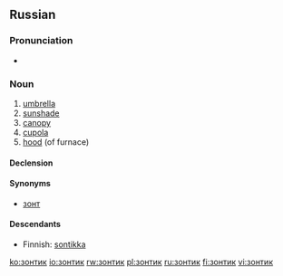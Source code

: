 ==Russian==

===Pronunciation===
*{{audio|Ru-зонтик.ogg|audio}}

===Noun===
{{infl|ru|noun|tr=zóntik|g=m}}

#[[umbrella]]
#[[sunshade]]
#[[canopy]]
#[[cupola]]
#[[hood]] (of furnace)

====Declension====
{{ru-noun1|зо́нтик|зо́нтики
|зо́нтика|зо́нтиков
|зо́нтику|зо́нтикам
|зо́нтик|зо́нтики
|зо́нтиком|зо́нтиками
|о зо́нтике|о зо́нтиках}}

====Synonyms====
*[[зонт]]

====Descendants====
* Finnish: [[sontikka]]

[[ko:зонтик]]
[[io:зонтик]]
[[rw:зонтик]]
[[pl:зонтик]]
[[ru:зонтик]]
[[fi:зонтик]]
[[vi:зонтик]]